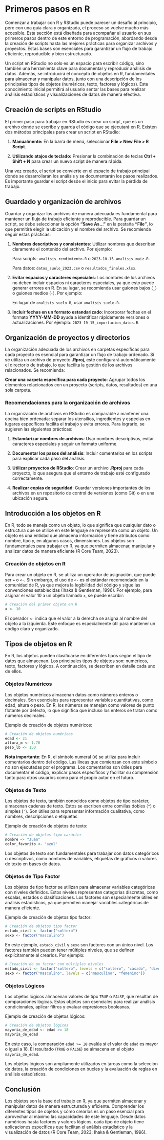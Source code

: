 # Primeros pasos en R

Comenzar a trabajar con R y RStudio puede parecer un desafío al principio, pero con una guía clara y organizada, el proceso se vuelve mucho más accesible. Esta sección está diseñada para acompañar al usuario en sus primeros pasos dentro de este entorno de programación, abordando desde la creación de scripts hasta las mejores prácticas para organizar archivos y proyectos. Estas bases son esenciales para garantizar un flujo de trabajo eficiente, reproducible y bien estructurado.

Un script en RStudio no solo es un espacio para escribir código, sino también una herramienta clave para documentar y reproducir análisis de datos. Además, se introducirá el concepto de objetos en R, fundamentales para almacenar y manipular datos, junto con una descripción de los principales tipos de objetos (numéricos, texto, factores y lógicos). Este conocimiento inicial permitirá al usuario sentar las bases para realizar análisis estadísticos y visualizaciones de datos de manera efectiva.

## Creación de scripts en RStudio

El primer paso para trabajar en RStudio es crear un script, que es un archivo donde se escribe y guarda el código que se ejecutará en R. Existen dos métodos principales para crear un script en RStudio:

1.  **Manualmente:** En la barra de menú, seleccionar **File \> New File \> R Script**.

2.  **Utilizando atajos de teclado:** Presionar la combinación de teclas **Ctrl + Shift + N** para crear un nuevo script de manera rápida.

Una vez creado, el script se convierte en el espacio de trabajo principal donde se desarrollarán los análisis y se documentarán los pasos realizados. Es importante guardar el script desde el inicio para evitar la pérdida de trabajo.

## Guardado y organización de archivos

Guardar y organizar los archivos de manera adecuada es fundamental para mantener un flujo de trabajo eficiente y reproducible. Para guardar un script, se debe seleccionar la opción **"Save As..."** en la pestaña **"File"**, lo que permitirá elegir la ubicación y el nombre del archivo. Se recomienda seguir estas prácticas:

1.  **Nombres descriptivos y consistentes**: Utilizar nombres que describan claramente el contenido del archivo. Por ejemplo:

    Para scripts: `analisis_rendimiento.R` o `2023-10-15_analisis_maiz.R`.

    Para datos: `datos_suelo_2023.csv` o `resultados_finales.xlsx`.

2.  **Evitar espacios y caracteres especiales**: Los nombres de los archivos no deben incluir espacios ni caracteres especiales, ya que esto puede generar errores en R. En su lugar, se recomienda usar guiones bajos (`_`) o guiones medios (`-`). Por ejemplo:

    En lugar de `analisis suelo.R`, usar `analisis_suelo.R`.

3.  **Incluir fechas en un formato estandarizado**: Incorporar fechas en el formato **YYYY-MM-DD** ayuda a identificar rápidamente versiones o actualizaciones. Por ejemplo: `2023-10-15_importacion_datos.R`.

## Organización de proyectos y directorios

La organización adecuada de los archivos en carpetas específicas para cada proyecto es esencial para garantizar un flujo de trabajo ordenado. Si se utiliza un archivo de proyecto **.Rproj**, este configurará automáticamente el directorio de trabajo, lo que facilita la gestión de los archivos relacionados. Se recomienda:

**Crear una carpeta específica para cada proyecto**: Agrupar todos los elementos relacionados con un proyecto (scripts, datos, resultados) en una sola carpeta.

### Recomendaciones para la organización de archivos

La organización de archivos en RStudio es comparable a mantener una cocina bien ordenada: separar los utensilios, ingredientes y especias en lugares específicos facilita el trabajo y evita errores. Para lograrlo, se sugieren las siguientes prácticas:

1.  **Estandarizar nombres de archivos**: Usar nombres descriptivos, evitar caracteres especiales y seguir un formato uniforme.

2.  **Documentar los pasos del análisis**: Incluir comentarios en los scripts para explicar cada paso del análisis.

3.  **Utilizar proyectos de RStudio**: Crear un archivo **.Rproj** para cada proyecto, lo que asegura que el entorno de trabajo esté configurado correctamente.

4.  **Realizar copias de seguridad**: Guardar versiones importantes de los archivos en un repositorio de control de versiones (como Git) o en una ubicación segura.

## Introducción a los objetos en R

En R, todo se maneja como un objeto, lo que significa que cualquier dato o estructura que se utilice en este lenguaje se representa como un objeto. Un objeto es una entidad que almacena información y tiene atributos como nombre, tipo y, en algunos casos, dimensiones. Los objetos son fundamentales para trabajar en R, ya que permiten almacenar, manipular y analizar datos de manera eficiente (R Core Team, 2023).

### Creación de objetos en R

Para crear un objeto en R, se utiliza un operador de asignación, que puede ser `=` o `<-`. Sin embargo, el uso de `<-` es el estándar recomendado en la comunidad de R, ya que mejora la legibilidad del código y sigue las convenciones establecidas (Ihaka & Gentleman, 1996). Por ejemplo, para asignar el valor 10 a un objeto llamado `x`, se puede escribir:

```r
# Creación del primer objeto en R
x <- 10
```

El operador `<-` indica que el valor a la derecha se asigna al nombre del objeto a la izquierda. Este enfoque es especialmente útil para mantener un código claro y organizado.

## Tipos de objetos en R

En R, los objetos pueden clasificarse en diferentes tipos según el tipo de datos que almacenan. Los principales tipos de objetos son: numéricos, texto, factores y lógicos. A continuación, se describen en detalle cada uno de ellos.

### Objetos Numéricos

Los objetos numéricos almacenan datos como números enteros o decimales. Son esenciales para representar variables cuantitativas, como edad, altura o peso. En R, los números se manejan como valores de punto flotante por defecto, lo que significa que incluso los enteros se tratan como números decimales.

Ejemplo de creación de objetos numéricos:

```r
# Creación de objetos numéricos
edad <- 21 
altura_m <- 1.70 
peso_lb <- 150
```

**Nota importante**: En R, el símbolo numeral (`#`) se utiliza para incluir comentarios dentro del código. Las líneas que comienzan con este símbolo no son ejecutadas por el programa. Los comentarios son útiles para documentar el código, explicar pasos específicos y facilitar su comprensión tanto para otros usuarios como para el propio autor en el futuro.

### Objetos de Texto

Los objetos de texto, también conocidos como objetos de tipo carácter, almacenan cadenas de texto. Estos se escriben entre comillas dobles (`"`) o simples (`'`). Son útiles para representar información cualitativa, como nombres, descripciones o etiquetas.

Ejemplo de creación de objetos de texto:

```r
# Creación de objetos tipo carácter
nombre <- "Juan" 
color_favorito <- "azul"
```

Los objetos de texto son fundamentales para trabajar con datos categóricos o descriptivos, como nombres de variables, etiquetas de gráficos o valores de texto en bases de datos.

### Objetos de Tipo Factor

Los objetos de tipo factor se utilizan para almacenar variables categóricas con niveles definidos. Estos niveles representan categorías discretas, como escalas, estados o clasificaciones. Los factores son especialmente útiles en análisis estadísticos, ya que permiten manejar variables categóricas de manera eficiente.

Ejemplo de creación de objetos tipo factor:

```r
# Creación de objetos tipo factor
estado_civil <- factor("soltero") 
sexo <- factor("masculino")
```

En este ejemplo, `estado_civil` y `sexo` son factores con un único nivel. Los factores también pueden tener múltiples niveles, que se definen explícitamente al crearlos. Por ejemplo:

```r
# Creación de un factor con múltiples niveles
estado_civil <- factor("soltero", levels = c("soltero", "casado", "divorciado"))
sexo <- factor("masculino", levels = c("masculino", "femenino"))
```

### Objetos Lógicos

Los objetos lógicos almacenan valores de tipo `TRUE` o `FALSE`, que resultan de comparaciones lógicas. Estos objetos son esenciales para realizar análisis condicionales, aplicar filtros y evaluar expresiones booleanas.

Ejemplo de creación de objetos lógicos:

```r
# Creación de objetos lógicos
mayoria_de_edad <- edad >= 18
mayoria_de_edad
```

En este caso, la comparación `edad >= 18` evalúa si el valor de `edad` es mayor o igual a 18. El resultado (`TRUE` o `FALSE`) se almacena en el objeto `mayoria_de_edad`.

Los objetos lógicos son ampliamente utilizados en tareas como la selección de datos, la creación de condiciones en bucles y la evaluación de reglas en análisis estadísticos.

## Conclusión

Los objetos son la base del trabajo en R, ya que permiten almacenar y manipular datos de manera estructurada y eficiente. Comprender los diferentes tipos de objetos y cómo crearlos es un paso esencial para aprovechar al máximo las capacidades de este lenguaje. Desde datos numéricos hasta factores y valores lógicos, cada tipo de objeto tiene aplicaciones específicas que facilitan el análisis estadístico y la visualización de datos (R Core Team, 2023; Ihaka & Gentleman, 1996).
